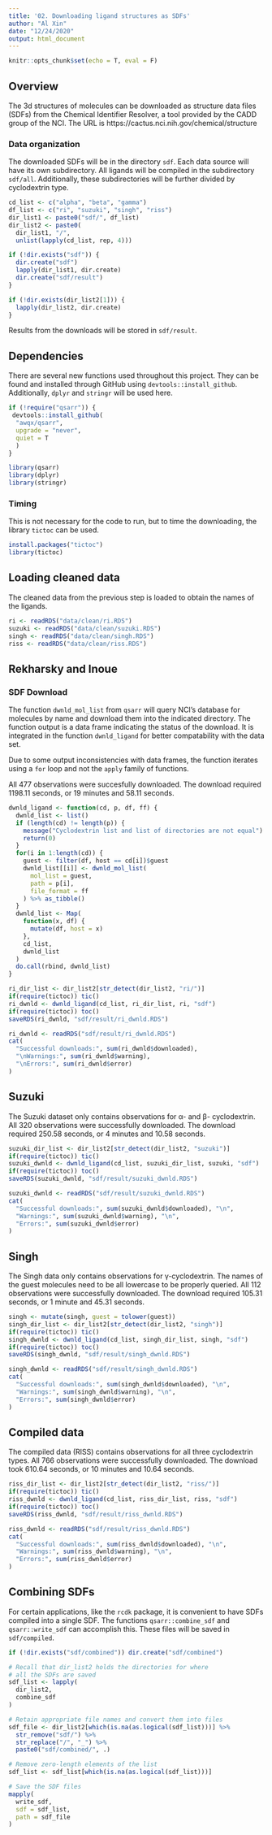 ```yaml
---
title: '02. Downloading ligand structures as SDFs'
author: "Al Xin"
date: "12/24/2020"
output: html_document
---
```


```r
knitr::opts_chunk$set(echo = T, eval = F)
```

## Overview

The 3d structures of molecules can be downloaded as structure data files (SDFs) from the Chemical Identifier Resolver, a tool provided by the CADD group of the NCI. The URL is https://cactus.nci.nih.gov/chemical/structure

### Data organization

The downloaded SDFs will be in the directory `sdf`. Each data source will have its own subdirectory. All ligands will be compiled in the subdirectory `sdf/all`. Additionally, these subdirectories will be further divided by cyclodextrin type.

```r
cd_list <- c("alpha", "beta", "gamma")
df_list <- c("ri", "suzuki", "singh", "riss")
dir_list1 <- paste0("sdf/", df_list)
dir_list2 <- paste0(
  dir_list1, "/", 
  unlist(lapply(cd_list, rep, 4)))

if (!dir.exists("sdf")) {
  dir.create("sdf")
  lapply(dir_list1, dir.create)
  dir.create("sdf/result")
}

if (!dir.exists(dir_list2[1])) {
  lapply(dir_list2, dir.create)
}
```

Results from the downloads will be stored in `sdf/result`.

## Dependencies

There are several new functions used throughout this project. They can be found and installed through GitHub using `devtools::install_github`. Additionally, `dplyr` and `stringr` will be used here.

```r
if (!require("qsarr")) {
 devtools::install_github(
  "awqx/qsarr", 
  upgrade = "never", 
  quiet = T
  ) 
}

library(qsarr)
library(dplyr)
library(stringr)
```

### Timing

This is not necessary for the code to run, but to time the downloading, the library `tictoc` can be used.

```r
install.packages("tictoc")
library(tictoc)
```

## Loading cleaned data

The cleaned data from the previous step is loaded to obtain the names of the ligands. 

```r
ri <- readRDS("data/clean/ri.RDS")
suzuki <- readRDS("data/clean/suzuki.RDS")
singh <- readRDS("data/clean/singh.RDS")
riss <- readRDS("data/clean/riss.RDS")
```

## Rekharsky and Inoue

### SDF Download

The function `dwnld_mol_list` from `qsarr` will query NCI's database for molecules by name and download them into the indicated directory. The function output is a data frame indicating the status of the download. It is integrated in the function `dwnld_ligand` for better compatability with the data set.

Due to some output inconsistencies with  data frames, the function iterates using a `for` loop and not the `apply` family of functions. 

All 477 observations were succesfully downloaded. The download required 1198.11 seconds, or 19 minutes and 58.11 seconds.

```r
dwnld_ligand <- function(cd, p, df, ff) {
  dwnld_list <- list()
  if (length(cd) != length(p)) {
    message("Cyclodextrin list and list of directories are not equal")
    return(0)
  }
  for(i in 1:length(cd)) {
    guest <- filter(df, host == cd[i])$guest
    dwnld_list[[i]] <- dwnld_mol_list(
      mol_list = guest, 
      path = p[i], 
      file_format = ff
    ) %>% as_tibble()
  }
  dwnld_list <- Map(
    function(x, df) {
      mutate(df, host = x)
    }, 
    cd_list, 
    dwnld_list
  )
  do.call(rbind, dwnld_list)
}
```

```r
ri_dir_list <- dir_list2[str_detect(dir_list2, "ri/")]
if(require(tictoc)) tic()
ri_dwnld <- dwnld_ligand(cd_list, ri_dir_list, ri, "sdf")
if(require(tictoc)) toc()
saveRDS(ri_dwnld, "sdf/result/ri_dwnld.RDS")
```

```r
ri_dwnld <- readRDS("sdf/result/ri_dwnld.RDS")
cat(
  "Successful downloads:", sum(ri_dwnld$downloaded), 
  "\nWarnings:", sum(ri_dwnld$warning), 
  "\nErrors:", sum(ri_dwnld$error)
)
```

## Suzuki

The Suzuki dataset only contains observations for α- and β- cyclodextrin. All 320 observations were successfully downloaded. The download required 250.58 seconds, or 4 minutes and 10.58 seconds. 

```r
suzuki_dir_list <- dir_list2[str_detect(dir_list2, "suzuki")]
if(require(tictoc)) tic()
suzuki_dwnld <- dwnld_ligand(cd_list, suzuki_dir_list, suzuki, "sdf")
if(require(tictoc)) toc()
saveRDS(suzuki_dwnld, "sdf/result/suzuki_dwnld.RDS")
```

```r
suzuki_dwnld <- readRDS("sdf/result/suzuki_dwnld.RDS")
cat(
  "Successful downloads:", sum(suzuki_dwnld$downloaded), "\n",
  "Warnings:", sum(suzuki_dwnld$warning), "\n",
  "Errors:", sum(suzuki_dwnld$error)
)
```

## Singh

The Singh data only contains observations for γ-cyclodextrin. The names of the guest molecules need to be all lowercase to be properly queried. All 112 observations were successfully downloaded. The download required 105.31 seconds, or 1 minute and 45.31 seconds. 

```r
singh <- mutate(singh, guest = tolower(guest))
singh_dir_list <- dir_list2[str_detect(dir_list2, "singh")]
if(require(tictoc)) tic()
singh_dwnld <- dwnld_ligand(cd_list, singh_dir_list, singh, "sdf")
if(require(tictoc)) toc()
saveRDS(singh_dwnld, "sdf/result/singh_dwnld.RDS")
```

```r
singh_dwnld <- readRDS("sdf/result/singh_dwnld.RDS")
cat(
  "Successful downloads:", sum(singh_dwnld$downloaded), "\n",
  "Warnings:", sum(singh_dwnld$warning), "\n",
  "Errors:", sum(singh_dwnld$error)
)
```

## Compiled data

The compiled data (RISS) contains observations for all three cyclodextrin types. All 766 observations were successfully downloaded. The download took 610.64 seconds, or 10 minutes and 10.64 seconds.

```r
riss_dir_list <- dir_list2[str_detect(dir_list2, "riss/")]
if(require(tictoc)) tic()
riss_dwnld <- dwnld_ligand(cd_list, riss_dir_list, riss, "sdf")
if(require(tictoc)) toc()
saveRDS(riss_dwnld, "sdf/result/riss_dwnld.RDS")
```

```r
riss_dwnld <- readRDS("sdf/result/riss_dwnld.RDS")
cat(
  "Successful downloads:", sum(riss_dwnld$downloaded), "\n",
  "Warnings:", sum(riss_dwnld$warning), "\n",
  "Errors:", sum(riss_dwnld$error)
)
```

## Combining SDFs

For certain applications, like the `rcdk` package, it is convenient to have SDFs compiled into a single SDF. The functions `qsarr::combine_sdf` and `qsarr::write_sdf` can accomplish this. These files will be saved in `sdf/compiled`.

```r
if (!dir.exists("sdf/combined")) dir.create("sdf/combined")

# Recall that dir_list2 holds the directories for where
# all the SDFs are saved
sdf_list <- lapply(
  dir_list2, 
  combine_sdf
)

# Retain appropriate file names and convert them into files
sdf_file <- dir_list2[which(is.na(as.logical(sdf_list)))] %>%
  str_remove("sdf/") %>%
  str_replace("/", "_") %>%
  paste0("sdf/combined/", .)

# Remove zero-length elements of the list
sdf_list <- sdf_list[which(is.na(as.logical(sdf_list)))]

# Save the SDF files
mapply(
  write_sdf, 
  sdf = sdf_list, 
  path = sdf_file
)
```

